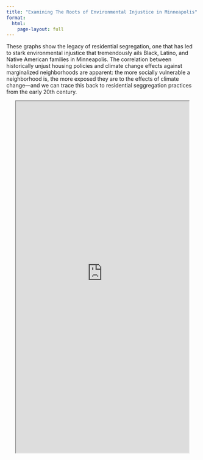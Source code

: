 ```yaml
---
title: "Examining The Roots of Environmental Injustice in Minneapolis"
format: 
  html:
    page-layout: full
---
```


These graphs show the legacy of residential segregation, one that has led to stark environmental injustice that tremendously ails Black, Latino, and Native American families in Minneapolis. The correlation between historically unjust housing policies and climate change effects against marginalized neighborhoods are apparent: the more socially vulnerable a neighborhood is, the more exposed they are to the effects of climate change---and we can trace this back to residential seggregation practices from the early 20th century.

<iframe src="https://opbfa1-anh-nguyen.shinyapps.io/msp_enviro_no_title/" style="width: 90%; height: 920px;display: block; margin-left: auto; margin-right: auto; ">

</iframe>
